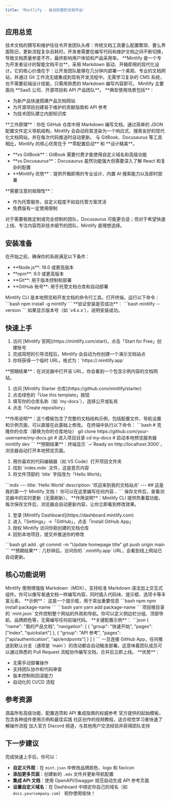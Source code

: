 ```yaml
---
title: 'Mintlify - 自动托管的文档平台'
---
```


## 应用总览

<Tabs>
  <Tab title="定位与价值">
    技术文档的撰写和维护往往令开发团队头疼：传统文档工具要么配置繁琐、要么界面陈旧，更新流程复杂且耗时。开发者需要在编写代码和维护文档之间不断切换，导致文档质量参差不齐，最终影响用户体验和产品采用率。
    **Mintlify 是一个专为开发者设计的智能文档平台**，采用 Markdown
    驱动、开箱即用的现代化设计。它的核心价值在于：让开发团队能够在几分钟内部署一个美观、专业的文档网站，并通过
    Git 工作流无缝集成到现有开发流程中。无需学习复杂的 CMS 系统，也不需要前端设计技能，只需用熟悉的
    Markdown 编写内容即可。
  </Tab>
  <Tab title="用户与场景">
    Mintlify 主要面向 **SaaS 公司、开源项目和 API 产品团队**。 **典型使用场景包括**：
    <ul>
      <li>为新产品快速搭建产品文档网站</li>
      <li>为开源项目创建易于维护的贡献指南和 API 参考</li>
      <li>为技术团队建立内部知识库</li>
    </ul>
    **工作原理**：你在 GitHub 仓库中用 Markdown 编写文档，通过简单的 JSON
    配置文件定义导航结构，Mintlify
    会自动将其渲染为一个响应式、搜索友好的现代化文档网站，并在每次代码推送时自动更新。
  </Tab>
  <Tab title="对比与权衡">
    与 GitBook、Docusaurus 等工具相比，Mintlify 的核心优势在于 **零配置启动** 和 **设计精美**。
    <ul>
      <li>**vs GitBook**：GitBook 需要付费才能使用自定义域名和高级功能</li>
      <li>**vs Docusaurus**：Docusaurus 虽然功能强大但需要深入了解 React 和复杂的配置</li>
      <li>**Mintlify 优势**：提供开箱即用的专业设计、内置 AI 搜索能力以及即时部署</li>
    </ul>
    **需要注意的局限性**：
    <ul>
      <li>作为托管服务，自定义程度不如自托管方案灵活</li>
      <li>免费版有一定使用限制</li>
    </ul>
    对于需要极致定制或完全控制的团队，Docusaurus
    可能更合适；但对于希望快速上线、专注内容而非技术细节的团队，Mintlify 是理想选择。
  </Tab>
</Tabs>

## 安装准备

<Steps>
  <Step title="检查系统要求">
    在开始之前，确保你的系统满足以下条件：
    <ul>
      <li>**Node.js**: 18.0 或更高版本</li>
      <li>**npm**: 9.0 或更高版本</li>
      <li>**Git**: 用于版本控制和部署</li>
      <li>**GitHub 账号**: 用于托管文档仓库和自动部署</li>
    </ul>
  </Step>
  <Step title="安装 Mintlify CLI">
    Mintlify CLI 是本地预览和开发文档的命令行工具。打开终端，运行以下命令： ```bash npm install -g
    mintlify ``` **验证安装是否成功**： ```bash mintlify --version ``` 如果显示版本号（如
    `v4.x.x`），说明安装成功。
  </Step>
</Steps>

## 快速上手

<Steps>
  <Step title="注册账号并初始化项目">
    <ol>
      <li>访问 [Mintlify 官网](https://mintlify.com/start)，点击「Start for Free」创建账号</li>
      <li>完成简短的引导流程后，Mintlify 会自动为你创建一个演示文档站点</li>
      <li>你将获得一个临时 URL，格式为：`https://<your-project-name>.mintlify.app`</li>
    </ol>
    **预期结果**：在浏览器中打开该 URL，你会看到一个包含示例内容的文档网站。
  </Step>
  <Step title="使用 GitHub 模板创建文档仓库">
    <ol>
      <li>访问 [Mintlify Starter 仓库](https://github.com/mintlify/starter)</li>
      <li>点击绿色的「Use this template」按钮</li>
      <li>填写你的仓库名称（如 `my-docs`），选择公开或私有</li>
      <li>点击「Create repository」</li>
    </ol>
    **作用说明**：这个模板包含了完整的文档结构示例，包括配置文件、导航设置和示例页面，可以直接在此基础上修改。
  </Step>
  <Step title="克隆仓库并启动本地预览">
    在终端中执行以下命令：
    ```bash
    # 克隆你的仓库（替换为你的仓库地址）
    git clone https://github.com/your-username/my-docs.git
    # 进入项目目录
    cd my-docs
    # 启动本地预览服务器
    mintlify dev
    ```
    **预期结果**：终端显示 `✓ Ready on http://localhost:3000`，浏览器自动打开本地预览页面。
  </Step>
  <Step title="修改内容并查看实时变化">
    <ol>
      <li>用你喜欢的代码编辑器（如 VS Code）打开项目文件夹</li>
      <li>找到 `index.mdx` 文件，这是首页内容</li>
      <li>将文件顶部的 `title` 字段改为「Hello World」</li>
    </ol>
    ```mdx
    ---
    title: 'Hello World'
    description: '欢迎来到我的文档站点'
    ---
    ## 这是我的第一个 Mintlify 文档！
    你可以在这里编写任何内容...
    ```
    保存文件后，查看浏览器中的实时更新（无需刷新）。
    **作用说明**：Mintlify CLI 提供热重载功能，每次保存文件后，浏览器会自动更新内容，让你立即看到修改效果。
  </Step>
  <Step title="连接 GitHub 并自动部署">
    <ol>
      <li>登录 [Mintlify Dashboard](https://dashboard.mintlify.com)</li>
      <li>进入「Settings」→「GitHub」，点击「Install GitHub App」</li>
      <li>授权 Mintlify 访问你刚创建的文档仓库</li>
      <li>回到本地项目，提交并推送你的修改</li>
    </ol>
    ```bash
    git add .
    git commit -m "Update homepage title"
    git push origin main
    ```
    **预期结果**：几秒钟后，访问你的 `<your-project-name>.mintlify.app` URL，会看到线上网站已自动更新。
  </Step>
</Steps>

## 核心功能说明

<Columns>
  <Card title="Markdown 驱动的内容编辑" icon="markdown">
    Mintlify 使用增强版 Markdown（MDX），支持标准 Markdown 语法加上交互式组件。你可以像写普通文档一样编写内容，同时插入代码块、提示框、选项卡等丰富元素。
    **示例**：
    <Tip>这是一个提示框，用于突出重要信息</Tip>
    <CodeGroup>
    ```bash npm
    npm install package-name
    ```
    ```bash yarn
    yarn add package-name
    ```
    </CodeGroup>
  </Card>
  <Card title="配置文件驱动的导航结构" icon="list">
    项目根目录的 `mint.json` 文件控制整个网站的外观和导航。你可以定义侧边栏分组、顶部导航、品牌颜色等，无需编写任何前端代码。
    **关键配置示例**：
    ```json
    {
      "name": "我的产品文档",
      "navigation": [
        {
          "group": "快速开始",
          "pages": ["index", "quickstart"]
        },
        {
          "group": "API 参考",
          "pages": ["api/authentication", "api/endpoints"]
        }
      ]
    }
    ```
  </Card>
  <Card title="Git 工作流自动部署" icon="git-branch">
    一旦连接 GitHub App，任何推送到默认分支（通常是 `main`）的改动都会自动触发部署。这意味着团队成员可以通过熟悉的 Pull Request 流程协作编写文档，合并后立即上线。
    **优势**：
    <ul>
      <li>无需手动部署操作</li>
      <li>支持团队协作和代码审查</li>
      <li>版本控制和回滚能力</li>
      <li>自动化的 CI/CD 流程</li>
    </ul>
  </Card>
</Columns>

## 参考资源

<Columns>
  <Card title="官方文档" icon="book" href="https://mintlify.com/docs">
    涵盖所有高级功能、配置选项和 API 集成指南的权威参考
  </Card>
  <Card title="GitHub 仓库" icon="github" href="https://github.com/mintlify/starter">
    官方提供的起始模板，包含各种组件使用示例和最佳实践
  </Card>
  <Card
    title="视频教程"
    icon="play"
    href="https://www.youtube.com/results?search_query=mintlify+tutorial"
  >
    社区创作的视频教程，适合视觉学习者快速了解操作流程
  </Card>
  <Card title="Discord 社区" icon="message-circle" href="https://mintlify.com/community">
    加入官方 Discord 频道，与其他用户交流经验并获得团队支持
  </Card>
</Columns>

## 下一步建议

完成快速上手后，你可以：

- **自定义外观**：在 `mint.json` 中修改品牌颜色、logo 和 favicon
- **添加更多页面**：创建新的 `.mdx` 文件并更新导航配置
- **集成 API 文档**：使用 OpenAPI/Swagger 规范自动生成 API 参考页面
- **设置自定义域名**：在 Dashboard 中绑定你自己的域名（如 `docs.yourcompany.com`）
  祝你使用愉快！
